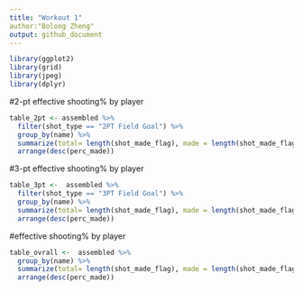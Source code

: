 ---
title: "Workout 1"
author:"Bolong Zheng"
output: github_document
---

```{r}
library(ggplot2)
library(grid)
library(jpeg)
library(dplyr)
```

#2-pt effective shooting% by player
```{r}
table_2pt <- assembled %>%
  filter(shot_type == "2PT Field Goal") %>%
  group_by(name) %>%
  summarize(total= length(shot_made_flag), made = length(shot_made_flag[shot_made_flag == "shot_yes"]), perc_made = made/total) %>%
  arrange(desc(perc_made))
```

#3-pt effective shooting% by player
```{r}
table_3pt <-  assembled %>%
  filter(shot_type == "3PT Field Goal") %>%
  group_by(name) %>%
  summarize(total= length(shot_made_flag), made = length(shot_made_flag[shot_made_flag == "shot_yes"]), perc_made = made/total) %>%
  arrange(desc(perc_made))
```

#effective shooting% by player
```{r}
table_ovrall <-  assembled %>%
  group_by(name) %>%
  summarize(total= length(shot_made_flag), made = length(shot_made_flag[shot_made_flag == "shot_yes"]), perc_made = made/total) %>%
  arrange(desc(perc_made))
```